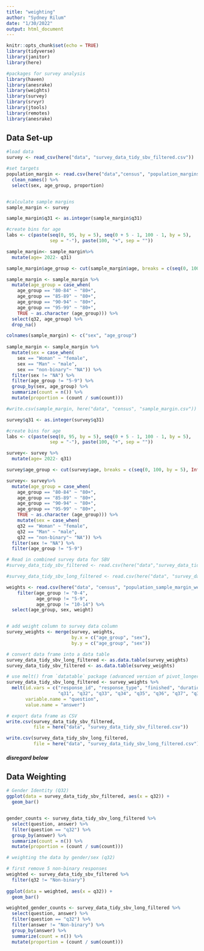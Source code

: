 ```yaml
---
title: "weighting"
author: "Sydney Rilum"
date: "1/30/2022"
output: html_document
---
```


```r
knitr::opts_chunk$set(echo = TRUE)
library(tidyverse)
library(janitor)
library(here)

#packages for survey analysis
library(haven)
library(anesrake)
library(weights)
library(survey)
library(srvyr)
library(jtools)
library(remotes)
library(anesrake)
```

## Data Set-up

```r
#load data 
survey <- read_csv(here("data", "survey_data_tidy_sbv_filtered.csv"))

#set targets
population_margin <- read.csv(here("data","census", "population_margins.csv")) %>% 
  clean_names() %>% 
  select(sex, age_group, proportion)


#calculate sample margins
sample_margin <- survey

sample_margin$q31 <- as.integer(sample_margin$q31)

#create bins for age
labs <- c(paste(seq(0, 95, by = 5), seq(0 + 5 - 1, 100 - 1, by = 5),
                sep = "-"), paste(100, "+", sep = ""))

sample_margin<- sample_margin%>% 
  mutate(age= 2022- q31) 

sample_margin$age_group <- cut(sample_margin$age, breaks = c(seq(0, 100, by = 5), Inf), labels = labs, right = FALSE)

sample_margin <- sample_margin %>% 
  mutate(age_group = case_when(
    age_group == "80-84" ~ "80+",
    age_group == "85-89" ~ "80+",
    age_group == "90-94" ~ "80+",
    age_group == "95-99" ~ "80+",
    TRUE ~ as.character (age_group))) %>% 
  select(q32, age_group) %>% 
  drop_na()

colnames(sample_margin) <- c("sex", "age_group")
  
sample_margin <- sample_margin %>% 
  mutate(sex = case_when(
    sex == "Woman" ~ "female",
    sex == "Man" ~ "male",
    sex == "non-binary"~ "NA")) %>% 
  filter(sex != "NA") %>% 
  filter(age_group != "5-9") %>% 
  group_by(sex, age_group) %>% 
  summarize(count = n()) %>% 
  mutate(proportion = (count / sum(count))) 

#write.csv(sample_margin, here("data", "census", "sample_margin.csv"))
```

```r
survey$q31 <- as.integer(survey$q31)

#create bins for age
labs <- c(paste(seq(0, 95, by = 5), seq(0 + 5 - 1, 100 - 1, by = 5),
                sep = "-"), paste(100, "+", sep = ""))

survey<- survey %>% 
  mutate(age= 2022- q31) 

survey$age_group <- cut(survey$age, breaks = c(seq(0, 100, by = 5), Inf), labels = labs, right = FALSE)

survey<- survey%>% 
  mutate(age_group = case_when(
    age_group == "80-84" ~ "80+",
    age_group == "85-89" ~ "80+",
    age_group == "90-94" ~ "80+",
    age_group == "95-99" ~ "80+",
    TRUE ~ as.character (age_group))) %>% 
    mutate(sex = case_when(
    q32 == "Woman" ~ "female",
    q32 == "Man" ~ "male",
    q32 == "non-binary"~ "NA")) %>% 
  filter(sex != "NA") %>% 
  filter(age_group != "5-9") 

```


```r
# Read in combined survey data for SBV
#survey_data_tidy_sbv_filtered <- read.csv(here("data","survey_data_tidy_sbv_filtered.csv"))

#survey_data_tidy_sbv_long_filtered <- read.csv(here("data", "survey_data_tidy_sbv_long_filtered.csv"))

weights <- read.csv(here("data", "census", "population_sample_margin_weights_adjusted.csv")) %>% 
    filter(age_group != "0-4",
           age_group != "5-9",
           age_group != "10-14") %>% 
  select(age_group, sex, weight)


# add weight column to survey data column
survey_weights <- merge(survey, weights,
                        by.x = c("age_group", "sex"),
                        by.y = c("age_group", "sex"))

# convert data frame into a data table
survey_data_tidy_sbv_long_filtered <- as.data.table(survey_weights)
survey_data_tidy_sbv_filtered <- as.data.table(survey_weights)

# use melt() from `datatable` package (advanced version of pivot_longer()) to reshape data from wide to long format
survey_data_tidy_sbv_long_filtered <- survey_weights %>% 
  melt(id.vars = c("response_id", "response_type", "finished", "duration_in_seconds", "county", "age", "age_group", "sex",
                   "q31", "q32", "q33", "q34", "q35", "q36", "q37", "q38", "q39", "q39_7_text", "q40", "q40_8_text"), 
       variable.name = "question", 
       value.name = "answer")

# export data frame as CSV
write.csv(survey_data_tidy_sbv_filtered,
          file = here("data", "survey_data_tidy_sbv_filtered.csv"))

write.csv(survey_data_tidy_sbv_long_filtered,
          file = here("data", "survey_data_tidy_sbv_long_filtered.csv"))
```



















##### disregard below





## Data Weighting

```r
# Gender Identity (Q32)
ggplot(data = survey_data_tidy_sbv_filtered, aes(x = q32)) +
  geom_bar()


gender_counts <- survey_data_tidy_sbv_long_filtered %>% 
  select(question, answer) %>% 
  filter(question == "q32") %>% 
  group_by(answer) %>% 
  summarize(count = n()) %>% 
  mutate(proportion = (count / sum(count)))

```


```r
# weighting the data by gender/sex (q32)

# first remove 5 non-binary responses
weighted <- survey_data_tidy_sbv_filtered %>% 
  filter(q32 != "Non-binary")
  
ggplot(data = weighted, aes(x = q32)) +
  geom_bar()

weighted_gender_counts <- survey_data_tidy_sbv_long_filtered %>% 
  select(question, answer) %>% 
  filter(question == "q32") %>% 
  filter(answer != "Non-binary") %>% 
  group_by(answer) %>% 
  summarize(count = n()) %>% 
  mutate(proportion = (count / sum(count)))
```















